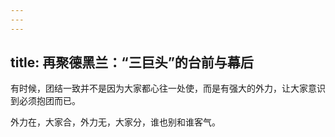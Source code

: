 ```yaml
---
---
---
```

title: 再聚德黑兰：“三巨头”的台前与幕后
---




有时候，团结一致并不是因为大家都心往一处使，而是有强大的外力，让大家意识到必须抱团而已。

外力在，大家合，外力无，大家分，谁也别和谁客气。